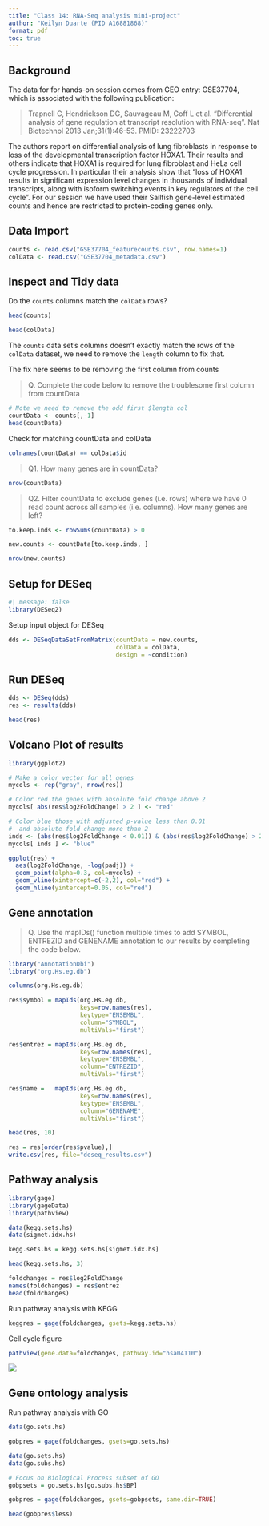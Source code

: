 ```yaml
---
title: "Class 14: RNA-Seq analysis mini-project"
author: "Keilyn Duarte (PID A16881868)"
format: pdf
toc: true
---
```


## Background 

The data for for hands-on session comes from GEO entry: GSE37704, which is associated with the following publication:

> Trapnell C, Hendrickson DG, Sauvageau M, Goff L et al. "Differential analysis of gene regulation at transcript resolution with RNA-seq". Nat Biotechnol 2013 Jan;31(1):46-53. PMID: 23222703

The authors report on differential analysis of lung fibroblasts in response to loss of the developmental transcription factor HOXA1. Their results and others indicate that HOXA1 is required for lung fibroblast and HeLa cell cycle progression. In particular their analysis show that "loss of HOXA1 results in significant expression level changes in thousands of individual transcripts, along with isoform switching events in key regulators of the cell cycle". For our session we have used their Sailfish gene-level estimated counts and hence are restricted to protein-coding genes only.

## Data Import

```r
counts <- read.csv("GSE37704_featurecounts.csv", row.names=1)
colData <- read.csv("GSE37704_metadata.csv")
```

## Inspect and Tidy data

Do the `counts` columns match the `colData` rows?

```r
head(counts)
```

```r
head(colData)
```

The `counts` data set's columns doesn't exactly match the rows of the `colData` dataset, we need to remove the `length` column to fix that.

The fix here seems to be removing the first column from counts

> Q. Complete the code below to remove the troublesome first column from countData

```r
# Note we need to remove the odd first $length col
countData <- counts[,-1]
head(countData)
```

Check for matching countData and colData
```r
colnames(countData) == colData$id
```

> Q1. How many genes are in countData?

```r
nrow(countData)
```


> Q2. Filter countData to exclude genes (i.e. rows) where we have 0 read count across all samples (i.e. columns). How many genes are left?

```r
to.keep.inds <- rowSums(countData) > 0
```

```r
new.counts <- countData[to.keep.inds, ]
```

```r
nrow(new.counts)
```


## Setup for DESeq

```r
#| message: false
library(DESeq2)
```

Setup input object for DESeq
```r
dds <- DESeqDataSetFromMatrix(countData = new.counts,
                              colData = colData,
                              design = ~condition)
```

## Run DESeq

```r
dds <- DESeq(dds)
res <- results(dds)
```
```r
head(res)
```

## Volcano Plot of results

```r
library(ggplot2)
```

```r
# Make a color vector for all genes
mycols <- rep("gray", nrow(res))

# Color red the genes with absolute fold change above 2
mycols[ abs(res$log2FoldChange) > 2 ] <- "red"

# Color blue those with adjusted p-value less than 0.01
#  and absolute fold change more than 2
inds <- (abs(res$log2FoldChange < 0.01)) & (abs(res$log2FoldChange) > 2 )
mycols[ inds ] <- "blue"
```

```r
ggplot(res) +
  aes(log2FoldChange, -log(padj)) +
  geom_point(alpha=0.3, col=mycols) +
  geom_vline(xintercept=c(-2,2), col="red") +
  geom_hline(yintercept=0.05, col="red")
```

## Gene annotation

> Q. Use the mapIDs() function multiple times to add SYMBOL, ENTREZID and GENENAME annotation to our results by completing the code below.

```r
library("AnnotationDbi")
library("org.Hs.eg.db")

columns(org.Hs.eg.db)

res$symbol = mapIds(org.Hs.eg.db,
                    keys=row.names(res), 
                    keytype="ENSEMBL",
                    column="SYMBOL",
                    multiVals="first")

res$entrez = mapIds(org.Hs.eg.db,
                    keys=row.names(res),
                    keytype="ENSEMBL",
                    column="ENTREZID",
                    multiVals="first")

res$name =   mapIds(org.Hs.eg.db,
                    keys=row.names(res),
                    keytype="ENSEMBL",
                    column="GENENAME",
                    multiVals="first")

head(res, 10)
```

```r
res = res[order(res$pvalue),]
write.csv(res, file="deseq_results.csv")
```

## Pathway analysis

```r
library(gage)
library(gageData)
library(pathview)
```

```r
data(kegg.sets.hs)
data(sigmet.idx.hs)

kegg.sets.hs = kegg.sets.hs[sigmet.idx.hs]

head(kegg.sets.hs, 3)
```

```r
foldchanges = res$log2FoldChange
names(foldchanges) = res$entrez
head(foldchanges)
```

Run pathway analysis with KEGG
```r
keggres = gage(foldchanges, gsets=kegg.sets.hs)
```

Cell cycle figure
```r
pathview(gene.data=foldchanges, pathway.id="hsa04110")
```

![](hsa04110.pathview.png)

## Gene ontology analysis

Run pathway analysis with GO
```r
data(go.sets.hs)

gobpres = gage(foldchanges, gsets=go.sets.hs)

```

```r
data(go.sets.hs)
data(go.subs.hs)

# Focus on Biological Process subset of GO
gobpsets = go.sets.hs[go.subs.hs$BP]

gobpres = gage(foldchanges, gsets=gobpsets, same.dir=TRUE)

head(gobpres$less)
```
